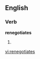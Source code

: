 ==English==

===Verb===
'''renegotiates'''

# {{third-person singular of|[[renegotiate]]}}

[[vi:renegotiates]]